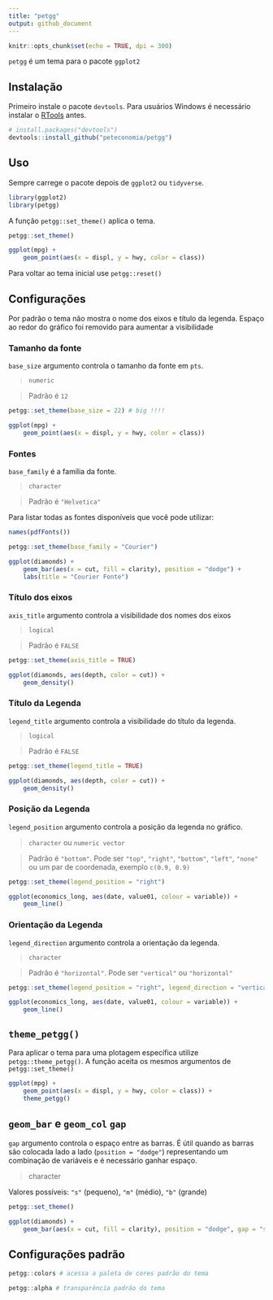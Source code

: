 ```yaml
---
title: "petgg"
output: github_document
---
```


```r
knitr::opts_chunk$set(echo = TRUE, dpi = 300)
```

`petgg` é um tema para o pacote `ggplot2`

## Instalação

Primeiro instale o pacote `devtools`. Para usuários Windows é necessário instalar o [RTools](https://cran.r-project.org/bin/windows/Rtools/) antes.

```r
# install.packages("devtools")
devtools::install_github("peteconomia/petgg")
```

## Uso

Sempre carrege o pacote depois de `ggplot2` ou `tidyverse`.

```r
library(ggplot2)
library(petgg)
```

A função `petgg::set_theme()` aplica o tema.

```r
petgg::set_theme()

ggplot(mpg) + 
	geom_point(aes(x = displ, y = hwy, color = class))
```

Para voltar ao tema inicial use `petgg::reset()`

## Configurações

Por padrão o tema não mostra o nome dos eixos e título da legenda. Espaço ao redor do gráfico foi removido para aumentar a visibilidade

### Tamanho da fonte

`base_size` argumento controla o tamanho da fonte em `pts`.

> `numeric`

> Padrão é `12`

```r
petgg::set_theme(base_size = 22) # big !!!!

ggplot(mpg) + 
	geom_point(aes(x = displ, y = hwy, color = class))
```

### Fontes

`base_family` é a família da fonte.

> `character`

> Padrão é `"Helvetica"`

Para listar todas as fontes disponíveis que você pode utilizar:

```r
names(pdfFonts())
```
```r
petgg::set_theme(base_family = "Courier")

ggplot(diamonds) + 
	geom_bar(aes(x = cut, fill = clarity), position = "dodge") +
	labs(title = "Courier Fonte")
```

### Título dos eixos

`axis_title` argumento controla a visibilidade dos nomes dos eixos

> `logical`

> Padrão é `FALSE`


```r
petgg::set_theme(axis_title = TRUE)

ggplot(diamonds, aes(depth, color = cut)) +
	geom_density()
```

### Título da Legenda

`legend_title` argumento controla a visibilidade do título da legenda.

> `logical`

> Padrão é `FALSE`

```r
petgg::set_theme(legend_title = TRUE)

ggplot(diamonds, aes(depth, color = cut)) +
	geom_density()
```


### Posição da Legenda

`legend_position` argumento controla a posição da legenda no gráfico.

> `character` ou `numeric vector`

> Padrão é `"bottom"`. Pode ser `"top"`, `"right"`, `"bottom"`, `"left"`, `"none"` ou um par de coordenada, exemplo `c(0.9, 0.9)`

```r
petgg::set_theme(legend_position = "right")

ggplot(economics_long, aes(date, value01, colour = variable)) + 
	geom_line()
```


### Orientação da Legenda

`legend_direction` argumento controla a orientação da legenda.

> `character`

> Padrão é `"horizontal"`. Pode ser `"vertical"` ou `"horizontal"`

```r
petgg::set_theme(legend_position = "right", legend_direction = "vertical")

ggplot(economics_long, aes(date, value01, colour = variable)) + 
	geom_line()
```

## `theme_petgg()`

Para aplicar o tema para uma plotagem específica utilize `petgg::theme_petgg()`. A função aceita os mesmos argumentos de `petgg::set_theme()`

```r
ggplot(mpg) + 
	geom_point(aes(x = displ, y = hwy, color = class)) +
	theme_petgg()
```

## `geom_bar` e `geom_col` `gap`

`gap` argumento controla o espaço entre as barras. É útil quando as barras são colocada lado a lado (`position = "dodge"`) representando um combinação de variáveis e é necessário ganhar espaço.

> character

Valores possíveis: `"s"` (pequeno), `"m"` (médio), `"b"` (grande)

```r
petgg::set_theme()

ggplot(diamonds) + 
	geom_bar(aes(x = cut, fill = clarity), position = "dodge", gap = "s")
```

## Configurações padrão


```r
petgg::colors # acessa a paleta de cores padrão do tema
```

```r
petgg::alpha # transparência padrão do tema
```

